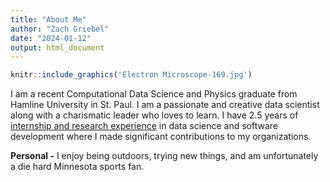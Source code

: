```yaml
---
title: "About Me"
author: "Zach Griebel"
date: "2024-01-12"
output: html_document
---
```


```r
knitr::include_graphics('Electron Microscope-169.jpg')
```

I am a recent Computational Data Science and Physics graduate from Hamline University in St. Paul. I am a passionate and creative data scientist along with a charismatic leader who loves to learn. I have 2.5 years of [internship and research experience](https://zgriebel.github.io/Experience/) in data science and software development where I made significant contributions to my organizations.

**Personal -** I enjoy being outdoors, trying new things, and am unfortunately a die hard Minnesota sports fan.
